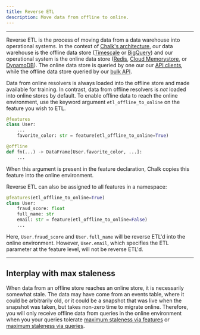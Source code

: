 ```yaml
---
title: Reverse ETL
description: Move data from offline to online.
---
```


---

Reverse ETL is the process of moving data from a data warehouse into
operational systems. In the context of
[Chalk's architecture](/docs/architecture),
our data warehouse is the offline data store
([Timescale](https://timescale.com) or [BigQuery](https://cloud.google.com/bigquery/docs/))
and our operational system is the online data store
([Redis](https://redis.com), [Cloud Memorystore](https://cloud.google.com/memorystore), or [DynamoDB](https://aws.amazon.com/dynamodb/)).
The online data store is queried by
one our our [API clients](/docs/query-basics),
while the offline data store queried by
our [bulk API](/docs/query-offline).

Data from online resolvers is always loaded into the offline store
and made available for training.
In contrast,
data from offline resolvers is _not_ loaded into online stores by default.
To enable offline data to reach the online environment,
use the keyword argument `etl_offline_to_online` on the feature you wish to ETL.

```py
@features
class User:
    ...
    favorite_color: str = feature(etl_offline_to_online=True)

@offline
def fn(...) -> DataFrame[User.favorite_color, ...]:
    ...
```

When this argument is present in the feature declaration,
Chalk copies this feature into the online environment.

Reverse ETL can also be assigned to all features in a namespace:

```py
@features(etl_offline_to_online=True)
class User:
    fraud_score: float
    full_name: str
    email: str = feature(etl_offline_to_online=False)
    ...
```

Here, `User.fraud_score` and `User.full_name`
will be reverse ETL'd into the online environment.
However, `User.email`, which specifies the ETL parameter at the feature level,
will not be reverse ETL'd.

[//]: # 'Chalk determines a default schedule for'
[//]: # 'copying the data into the online environment'
[//]: # 'that can be overridden with a fixed schedule'
[//]: # 'by supplying a [duration](/docs/duration) instead'
[//]: # 'of `True` for the `etl_offline_to_online` parameter.'

---

## Interplay with max staleness

When data from an offline store reaches an online store,
it is necessarily somewhat stale.
The data may have come from an events table,
where it could be arbitrarily old,
or it could be a snapshot that was live when the
snapshot was taken, but takes non-zero time to
migrate online.
Therefore, you will only receive offline data
from queries in the online environment when you
your queries tolerate
[maximum staleness via features](/docs/feature-caching)
or [maximum staleness via queries](/docs/query-caching).
